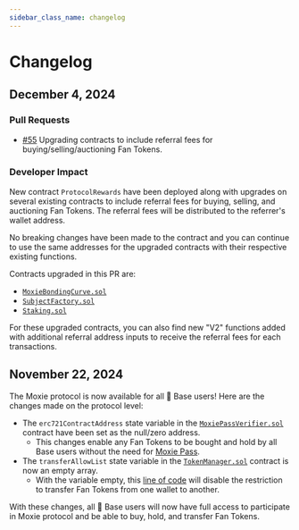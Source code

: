 ```yaml
---
sidebar_class_name: changelog
---
```


# Changelog

## December 4, 2024

### Pull Requests

- [#55](https://github.com/moxie-protocol/contracts/pull/55) Upgrading contracts to include referral fees for buying/selling/auctioning Fan Tokens.

### Developer Impact

New contract `ProtocolRewards` have been deployed along with upgrades on several existing contracts to include referral fees for buying, selling, and auctioning Fan Tokens. The referral fees will be distributed to the referrer's wallet address.

No breaking changes have been made to the contract and you can continue to use the same addresses for the upgraded contracts with their respective existing functions.

Contracts upgraded in this PR are:

- [`MoxieBondingCurve.sol`](./03-references/01-moxiebondingcurve.mdx)
- [`SubjectFactory.sol`](./03-references/07-subjectfactory.mdx)
- [`Staking.sol`](./03-references/06-staking.mdx)

For these upgraded contracts, you can also find new "V2" functions added with additional referral address inputs to receive the referral fees for each transactions.

## November 22, 2024

The Moxie protocol is now available for all 🔵 Base users! Here are the changes made on the protocol level:

- The `erc721ContractAddress` state variable in the [`MoxiePassVerifier.sol`](./03-references/03-moxiepassverifier.mdx) contract have been set as the null/zero address.
  - This changes enable any Fan Tokens to be bought and hold by all Base users without the need for [Moxie Pass](../learn/glossary.mdx#moxie-pass).
- The `transferAllowList` state variable in the [`TokenManager.sol`](./03-references/09-tokenmanager.mdx) contract is now an empty array.
  - With the variable empty, this [line of code](https://github.com/moxie-protocol/contracts/blob/dev/packages/protocol/contracts/TokenManager.sol#L148C13-L148C30) will disable the restriction to transfer Fan Tokens from one wallet to another.

With these changes, all 🔵 Base users will now have full access to participate in Moxie protocol and be able to buy, hold, and transfer Fan Tokens.
